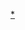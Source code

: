 {{Navbox
|name=永井豪
|title = [[永井豪]]（[[:Category:永井豪|分类]]）
|group1=分类
|list1=[[恶魔人]]（[[:Category:恶魔人|分类]]） - [[無敵鐵金剛|-{zh-hans:魔神Z;zh-hk:鐵甲萬能俠;zh-tw:無敵鐵金剛;}-]]（[[:Category:魔神|分类]]） - [[蓋特機器人|-{zh-hans:盖塔机器人;zh-hk:三一萬能俠;zh-tw:蓋特機器人;}-]]（[[:Category:盖特机器人|分类]]） - [[甜心战士]]（[[:Category:甜心战士|甜心战士]]）
|group2=漫画作品
|list2={{lang|ja|{{tsl|ja|アイアンマッスル|}}}} - [[亚马尻一家]] - {{lang|ja|{{tsl|ja|イヤハヤ南友|}}}} - [[学园无聊男]] - {{lang|ja|[[ガルラ (永井豪)|ガルラ]]}} - {{lang|ja|{{tsl|ja|キングボンバ|}}}} - [[激man!]] - [[穴光假面]]（{{lang|ja|{{tsl|ja|まぼろしパンティ|}}}}） - [[鋼鐵吉克]]（[[鋼鐵神吉克]]） - {{tsl|ja|骨法伝説夢必殺拳|骨法傳說夢必殺拳}} - [[海王星战士]] - [[狮虎兽神]] - [[手天童子]] - {{lang|ja|{{tsl|ja|凄ノ王|}}}} - {{lang|ja|{{tsl|ja|ズバ蛮|}}}} - {{lang|ja|{{tsl|ja|スペオペ宙学|}}}} - {{lang|ja|{{tsl|ja|ちびっこ怪獣ヤダモン|}}}} - {{lang|ja|{{tsl|ja|電送人バルバー|}}}} - [[咚隆隆炎魔君]]（[[鬼公子炎魔]]、{{lang|ja|{{tsl|ja|Satanikus ENMA ケルベロス|}}}}） - {{lang|ja|{{tsl|ja|バイオレンスジャック|}}}} - [[破廉耻学园]]（{{tsl|ja|ハレンチ学園 (テレビドラマ)|破廉耻学园 (电视剧)|电视剧}}） - {{lang|ja|{{tsl|ja|ビジンマン|}}}}（漫画原作） - {{lang|ja|{{tsl|ja|へんき〜んタマイダー|}}}} - {{lang|ja|{{tsl|ja|へんちんポコイダー|}}}} - {{tsl|ja|魔王ダンテ|魔王但丁}} - [[淘气小仙女]] - {{lang|ja|{{tsl|ja|真夜中の戦士|}}}}
|group3=派生动画作品
|list3=[[女惡魔人]] - {{tsl|ja|Dororonえん魔くん メ〜ラめら|Dororon炎魔君 熊～熊燃燒}}
|group4={{lang|ja|ダイナミックプロ}}作品
|list4=[[星星舰队]] - {{lang|ja|{{tsl|ja|LS愛ちゃん|}}}} - [[無敵太空船|-{zh-hans:無敵太空船;zh-hk:無敵鐵羅剎;zh-tw:無敵太空船;}-]] - {{lang|ja|{{tsl|ja|サイボットロボッチ|}}}} - [[大空魔龙]] - {{lang|ja|{{tsl|ja|ダイナミックヒーローズ|}}}} - [[永井豪的Q版世界]] - [[摔角之星 阿兹特克皇帝]] - [[战斧勇士]] - {{lang|ja|{{tsl|ja|マシンザウラー|}}}}
|group5={{lang|ja|ダイナミックプロ}}作家
|list5=[[石川贤]]（[[:Category:石川賢|分类]]） - {{tsl|ja|桜多吾作|櫻多吾作}} - {{tsl|ja|風忍|}} - {{tsl|ja|永井泰宇|}} - {{tsl|ja|蛭田充|}} - {{tsl|ja|どろんぱ|真樹村正}} - {{tsl|ja|安田達矢|}} - {{lang|ja|{{tsl|ja|よしかわ進|}}}}
|group6=相关模板
|list6=[[:Template:恶魔人|恶魔人]] - [[:Template:甜心战士|甜心战士]] - [[:Template:Getter Robo|-{zh-hans:盖塔机器人;zh-hk:三一萬能俠;zh-tw:蓋特機器人;}-]] - [[:Template:Mazinger|-{zh-hans:魔神Z;zh-hk:鐵甲萬能俠;zh-tw:無敵鐵金剛;}-]] - {{lang|ja|{{tsl|ja|Template:マグネロボシリーズ|Template:マグネロボシリーズ|マグネロボシリーズ}}}}
|group7=關連項目
|list7=[[超级机器人大战系列]] - {{lang|ja|{{tsl|ja|マグネロボシリーズ|}}}} - [[他們叫我吉克]]
|group8=合作{{tsl|ja|プロレスラー|职业搏击选手}}
|list8={{lang|ja|{{tsl|ja|獣神サンダー・ライガー|}}}} - [[里昂·怀特]] - {{lang|ja|{{tsl|ja|ミラクルマン (プロレスラー)|}}}}
}}<noinclude>
[[Category:永井豪相关模板|*]]
</noinclude>